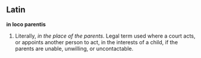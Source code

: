 ==Latin==


'''in loco parentis'''
#Literally, ''in the place of the parents''.  Legal term used where a court acts, or appoints another person to act, in the interests of a child, if the parents are unable, unwilling, or uncontactable.